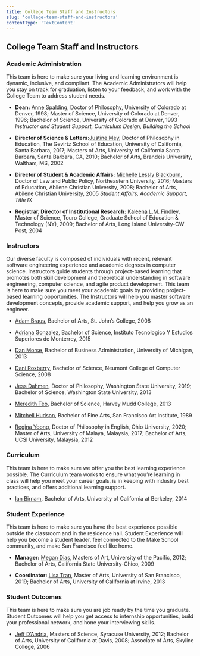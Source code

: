 ```yaml
---
title: College Team Staff and Instructors
slug: 'college-team-staff-and-instructors'
contentType: 'TextContent'
---
```


## College Team Staff and Instructors

### Academic Administration

This team is here to make sure your living and learning environment is dynamic, inclusive, and
compliant. The Academic Administrators will help you stay on track for graduation, listen to your
feedback, and work with the College Team to address student needs.

- **Dean:** [Anne Spalding](mailto:anne@makeschool.com), Doctor of Philosophy, University of
  Colorado at Denver, 1998; Master of Science, University of Colorado at Denver, 1996; Bachelor of
  Science, University of Colorado at Denver, 1993 _Instructor and Student Support, Curriculum
  Design, Building the School_

- **Director of Science & Letters:**[Justine Mey](mailto:justine@makeschool.com), Doctor of
  Philosophy in Education, The Gevirtz School of Education, University of California, Santa Barbara,
  2017; Masters of Arts, University of California Santa Barbara, Santa Barbara, CA, 2010; Bachelor
  of Arts, Brandeis University, Waltham, MS, 2002

- **Director of Student & Academic Affairs:**
  [Michelle Lessly Blackburn](mailto:student.affairs@makeschool.com), Doctor of Law and Public
  Policy, Northeastern University, 2016; Masters of Education, Abilene Christian University, 2008;
  Bachelor of Arts, Abilene Christian University, 2005 _Student Affairs, Academic Support, Title IX_

- **Registrar, Director of Institutional Research:**
  [Kaleena L.M. Findley](mailto:kaleena@makeschool.com), Master of Science, Touro College, Graduate
  School of Education & Technology (NY), 2009; Bachelor of Arts, Long Island University-CW Post,
  2004

### Instructors

Our diverse faculty is composed of individuals with recent, relevant software engineering experience
and academic degrees in computer science. Instructors guide students through project-based learning
that promotes both skill development and theoretical understanding in software engineering, computer
science, and agile product development. This team is here to make sure you meet your academic goals
by providing project-based learning opportunities. The Instructors will help you master software
development concepts, provide academic support, and help you grow as an engineer.

- [Adam Braus](mailto:braus@makeschool.com), Bachelor of Arts, St. John’s College, 2008

- [Adriana Gonzalez](mailto:adriana@makeschool.com), Bachelor of Science, Instituto Tecnologico Y
  Estudios Superiores de Monterrey, 2015

- [Dan Morse](mailto:dan@makeschool.com), Bachelor of Business Administration, University of
  Michigan, 2013

- [Dani Roxberry](mailto:dani@makeschool.com), Bachelor of Science, Neumont College of Computer
  Science, 2008

- [Jess Dahmen](mailto:jess.dahmen@makeschool.com), Doctor of Philosophy, Washington State
  University, 2019; Bachelor of Science, Washington State University, 2013

- [Meredith Teo](mailto:meredith@makeschool.com), Bachelor of Science, Harvey Mudd College, 2013

- [Mitchell Hudson](mailto:mitchell@makeschool.com), Bachelor of Fine Arts, San Francisco Art
  Institute, 1989

- [Regina Yoong](mailto:regina@makeschool.com), Doctor of Philosophy in English, Ohio University,
  2020; Master of Arts, University of Malaya, Malaysia, 2017; Bachelor of Arts, UCSI University,
  Malaysia, 2012

### Curriculum

This team is here to make sure we offer you the best learning experience possible. The Curriculum
team works to ensure what you’re learning in class will help you meet your career goals, is in
keeping with industry best practices, and offers additional learning support.

- [Ian Birnam](mailto:ian@makeschool.com)**,** Bachelor of Arts, University of California at
  Berkeley, 2014

### Student Experience

This team is here to make sure you have the best experience possible outside the classroom and in
the residence hall. Student Experience will help you become a student leader, feel connected to the
Make School community, and make San Francisco feel like home.

- **Manager:** [Megan Dias](mailto:megan.dias@makeschool.com), Masters of Art, University of the
  Pacific, 2012; Bachelor of Arts, California State University-Chico, 2009

- **Coordinator:** [Lisa Tran](mailto:lisa.tran@makeschool.com), Master of Arts, University of San
  Francisco, 2019; Bachelor of Arts, University of California at Irvine, 2013

### Student Outcomes

This team is here to make sure you are job ready by the time you graduate. Student Outcomes will
help you get access to internship opportunities, build your professional network, and hone your
interviewing skills.

- [Jeff D’Andria](mailto:jeff@makeschool.com), Masters of Science, Syracuse University, 2012;
  Bachelor of Arts, University of California at Davis, 2008; Associate of Arts, Skyline College,
  2006
